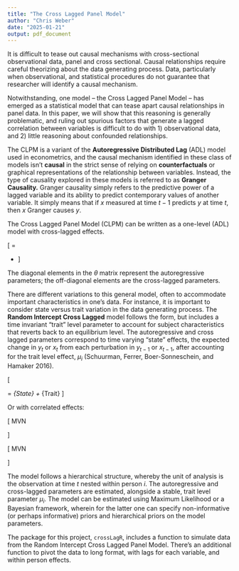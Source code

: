 ```yaml
---
title: "The Cross Lagged Panel Model"
author: "Chris Weber"
date: "2025-01-21"
output: pdf_document
---
```


It is difficult to tease out causal mechanisms with cross-sectional observational data, panel and cross sectional. Causal relationships require careful theorizing about the data generating process. Data, particularly when observational, and statistical procedures do not guarantee that researcher will identify a causal mechanism.

Notwithstanding, one model – the Cross Lagged Panel Model – has emerged as a statistical model that can tease apart causal relationships in panel data. In this paper, we will show that this reasoning is generally problematic, and ruling out spurious factors that generate a lagged correlation between variables is difficult to do with 1) observational data, and 2) little reasoning about confounded relationships.

The CLPM is a variant of the **Autoregressive Distributed Lag** (ADL) model used in econometrics, and the causal mechanism identified in these class of models isn't **causal** in the strict sense of relying on **counterfactuals** or graphical representations of the relationship between variables. Instead, the type of causality explored in these models is referred to as **Granger Causality.** Granger causality simply refers to the predictive power of a lagged variable and its ability to predict contemporary values of another variable. It simply means that if $x$ measured at time $t-1$ predicts $y$ at time $t$, then $x$ Granger causes $y$.

The Cross Lagged Panel Model (CLPM) can be written as a one-level (ADL) model with cross-lagged effects.

\[
\begin{bmatrix}
 y_{it}\\
 x_{it}
\end{bmatrix}
=
\begin{bmatrix}
\theta_{1y} & \theta_{1x}  \\
\theta_{2y} & \theta_{2x}  
\end{bmatrix}
\begin{bmatrix}
y_{it-1} \\ x_{t-1}  
\end{bmatrix}
-   
\begin{bmatrix}
e_{y,it}\\
e_{x,it}
\end{bmatrix}
\]

The diagonal elements in the $\theta$ matrix represent the autoregressive parameters; the off-diagonal elements are the cross-lagged parameters.

There are different variations to this general model, often to accommodate important characteristics in one's data. For instance, it is important to consider state versus trait variation in the data generating process. The **Random Intercept Cross Lagged** model follows the form, but includes a time invariant "trait" level parameter to account for subject characteristics that reverts back to an equilibrium level. The autoregressive and cross lagged parameters correspond to time varying "state" effects, the expected change in $y_t$ or $x_t$ from each perturbation in $y_{t-1}$ or $x_{t-1}$, after accounting for the trait level effect, $\mu_i$ (Schuurman, Ferrer, Boer-Sonneschein, and Hamaker 2016).

\[
\begin{bmatrix}
 y_{it}\\
 x_{it}
\end{bmatrix}
=
\underbrace{
\begin{bmatrix}
\theta_{1y} & \theta_{1x}  \\
\theta_{2y} & \theta_{2x}  
\end{bmatrix}
\begin{bmatrix}
y_{it-1} \\ x_{t-1}  
\end{bmatrix}
+
\begin{bmatrix}
e_{y,it}\\
e_{x,it}
\end{bmatrix}
}_{State}
+
\underbrace{
\begin{bmatrix}
\mu_{y,i}\\
\mu_{x,i}
\end{bmatrix}
}_{Trait}
\]

\begin{align*}
e_{y,it} &\sim N(0, \sigma^2_y) \\
e_{x,it} &\sim N(0, \sigma^2_x) \\
\mu_{y,i} &\sim N(\bar{\mu}_y, \sigma^2_{\mu_y}) \\
\mu_{x,i} &\sim N(\bar{\mu}_x, \sigma^2_{\mu_x})
\end{align*}

Or with correlated effects:

\[
\begin{bmatrix}
e_{y,it}\\
e_{x,it}
\end{bmatrix}
\sim MVN
\begin{bmatrix}
0,
\begin{bmatrix}
\sigma^2_{e_y} & \sigma^2_{e_y, e_x} \\
\sigma^2_{e_y, e_x} & \sigma^2_{e_x}  
\end{bmatrix}
\end{bmatrix}
\]

\[
\begin{bmatrix}
\mu_{y,i}\\
\mu_{x,i}
\end{bmatrix}
\sim MVN
\begin{bmatrix}
\begin{bmatrix}
\bar{\mu}_y \\
\bar{\mu}_x
\end{bmatrix},
\begin{bmatrix}
\sigma^2_{\mu_y} & \sigma^2_{\mu_y, \mu_x} \\
\sigma^2_{\mu_y, \mu_x} & \sigma^2_{\mu_x}  
\end{bmatrix}
\end{bmatrix}
\]

The model follows a hierarchical structure, whereby the unit of analysis is the observation at time $t$ nested within person $i$. The autoregressive and cross-lagged parameters are estimated, alongside a stable, trait level parameter $\mu_i$. The model can be estimated using Maximum Likelihood or a Bayesian framework, wherein for the latter one can specify non-informative (or perhaps informative) priors and hierarchical priors on the model parameters.

The package for this project, `crossLagR`, includes a function to simulate data from the Random Intercept Cross Lagged Panel Model. There's an additional function to pivot the data to long format, with lags for each variable, and within person effects.
